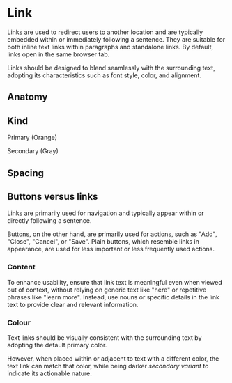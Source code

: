 

<Meta of={LinkStories} />

# Link

Links are used to redirect users to another location and are typically embedded within or immediately following a sentence. They are suitable for both inline text links within paragraphs and standalone links. By default, links open in the same browser tab.

Links should be designed to blend seamlessly with the surrounding text, adopting its characteristics such as font style, color, and alignment.

## Anatomy

## Kind

Primary (Orange)
<Canvas of={LinkStories.PrimaryLink} />

Secondary (Gray)
<Canvas of={LinkStories.SecondaryLink} />

## Spacing

## Buttons versus links

Links are primarily used for navigation and typically appear within or directly following a sentence.

Buttons, on the other hand, are primarily used for actions, such as "Add", "Close", "Cancel", or "Save". Plain buttons, which resemble links in appearance, are used for less important or less frequently used actions.

### Content

To enhance usability, ensure that link text is meaningful even when viewed out of context, without relying on generic text like "here" or repetitive phrases like "learn more". Instead, use nouns or specific details in the link text to provide clear and relevant information.

### Colour

Text links should be visually consistent with the surrounding text by adopting the default primary color.

However, when placed within or adjacent to text with a different color, the text link can match that color, while being darker *secondary variant* to indicate its actionable nature.

